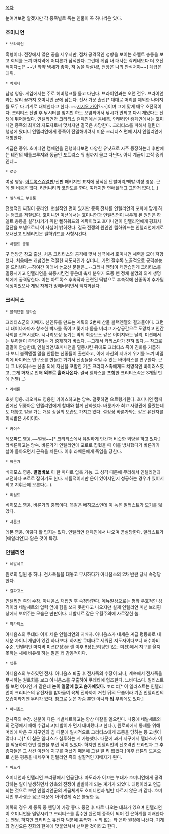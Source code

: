 [[목차]]

눈여겨보면 알겠지만 각 종족별로 죽는 인물이 꼭 하나씩은 있다.

=== 호미니언 ===

 * 브라이언
흑형이다. 전장에서 많은 공을 세우지만, 점차 공격적인 성향을 보이는 하멜트 총통을 보고 회의를 느껴 마지막에 어디론가 잠적한다. 그런데 게임 내 대사는 락케네보다 더 호전적이다;;;[* ~~난 화약 냄새가 좋아, 저 놈을 박살내!, 전장은 나의 안식처야~~]
계급은 대위.

 * 락케네
남성 영웅. 게임에서는 주로 헤비탱크를 몰고 다닌다. 브라이언과는 오랜 전우. 브라이언과는 달리 끝까지 호미니언 군에 남는다. 전사 가문 출신[* 대대로 머리를 제외한 나머지를 모두 다 기계로 대체한다고 한다. ~~[[시시오 가이]]?~~]이며 그에 맞게 매우 호전적이다. 크리티스 전멸 후 낚시터를 찾지만 하도 오염되어서 낚시가 안되고 다시 재밌다는 전쟁에 뛰어들었다. 인텔리언과 크리티스 캠페인에선 동네북. 인텔리언 캠페인에서는 호미니언 종족의 최후의 지도자로써 맞서지만 결국은 사망한다. 크리티스를 피해서 캘린더 행성에 왔더니 인텔리언에게 종족이 전멸해버려서 미운 크리티스 편에 서서 인텔리언에 대항한다.

계급은 중위. 호미니언 캠페인을 진행하다보면 다양한 유닛으로 자주 등장하는데 후반에는 테란의 배틀크루저와 동급인 포트리스 워 쉽까지 몰고 다닌다. 아니 계급이 고작 중위인데...

 * 로슈
여성 영웅. [[아트록스]]쥬얼판/신판 패키지판 표지에 장식된 단발머리/백발 여성 영웅. 근데 별 비중은 없다. 리커니티와 코만도를 한다.
여캐지만 연애플래그 그딴거 없다.(...)

 * 켈하워드 부총통
전형적인 찌질이 콩라인. 현실적인 면이 있지만 종족 전체를 인텔리언의 포화에 맞게 하는 병크를 저질렀다. 호미니언 미션에서는 호미니언과 인텔리언이 싸우게 된 원인은 하멜트 총통을 실각시키기 위한 켈하워드의 계략이었고 호미니언이 인텔리언에게 평화사절단을 보냄으로써 이 사실이 밝혀졌다. 결국 전쟁의 원인인 켈하워드는 인텔리언에게로 보내졌고 인텔리언은 켈하워드를 사형시킨다.

 * 하멜트 총통
구 연방군 장교 출신. 처음 크리티스의 공격에 맞서 남극에서 호미니언 세력을 모아 저항했다. 처음에는 개념있는 적절한 지도자인가 싶더니...가면 갈수록 노골적으로 공격본능을 드러낸다.--하여간 이래서 높으신 분들은...--그러나 엔딩이 캐안습인게 크리티스를 멸종시키고 인텔리언을 복종시킨건 좋은데 축제 분위기 도중 왠 정체 불명의 외계 생명체에게 공격당한다. 이는 아트록스 후속작과 관련된 떡밥으로 후속작에 신종족이 추가될 예정이었으나 게임 자체가 망해버리면서 백지화된다.

=== 크리티스 ===

 * 블랙엔젤 델타스
크리티스군의 지배자. 신인류를 만드는 계획의 2번째 산물 블랙엔젤의 결과물이다. 그런데 태어나자마자 창조한 박사를 죽이고 쫓기다 몸을 버리고 가상공간으로 도망치고 인간사회를 전복시켰다. 시나리오상 풍기는 악의 최종보스 같은 이미지와는 달리, 미션에서는 부하들이 투닥거리는 거 중재하기 바쁘다. --그래서 카리스마가 전혀 없다.--
참고로 결말이 안습한데, 인텔리언/호미니언을 멸종시킨 뒤에도 크리티스 족이 진화를 거듭하다 보니 블랙엔젤 말을 안듣는 신종들이 출현하고, 이에 자신의 지배에 위기를 느껴 비밀리에 바이러스 연구소를 만들고 거기서 신종들을 죽일 수 있는 바이러스를 연구한다. 근데 그 바이러스는 신종 외에 자신을 포함한 기존 크리티스족에게도 치명적인 바이러스였고, 그게 화재로 인해 '''외부로 흘러나온다.'''
결국 델타스를 포함한 크리티스족은 3개월 만에 전멸(...)

 * 라베룬
호넷 영웅. 레오파드 영웅인 카이스하고는 앙숙. 걸핏하면 으르렁거린다. 호미니언 캠페인에선 뒤쫓아온 인텔리언에게 함대와 함께 산화했다. 바룬가가 최고 사령관에 올랐는데도 대놓고 칼을 가는 개념 상실의 모습도 가지고 있다. 설정상 바룬가와는 같은 유전자를 이식받은 사이이다.

 * 카이스
레오파드 영웅.~~얼짱~~[* 크리티스에서 유일하게 인간과 비슷한 외양을 하고 있다.] 라베룬하고는 앙숙. 바룬가가 인텔리언에 포로로 잡혔을 때 이를 방치했다가 바룬가가 살아 돌아오면서 곤욕을 치른다. 이후 라베룬에게 죽임을 당한다.

 * 바룬가
베히모스 영웅. '''열혈바보''' 이 한 마디로 압축 가능. 그 성격 때문에 무리해서 인텔리언과 교전하다 포로로 잡히기도 한다. 저돌적이지만 운이 있어서인지 성공하는 경우가 있어서 최고 지휘관에 오른다(...).

 * 리컬트
베히모스 영웅. 바룬가의 충복이다. 똑같은 베히모스인데 이 놈은 일러스트가 [[모기]]를 닮았다.

 * 샤론크
데몬 영웅. 이렇다 할 입지는 없다. 인텔리언 캠페인에서 나오며 끔살당한다. 일러스트가 [에일리언]과 닮은 것이 특징.

=== 인텔리언 ===

 * 네발세르 
원로회 임원 중 하나. 전사족들을 대놓고 무시하다가 아니옴스의 2차 반란 당시 숙청당한다.

 * 갈파고스
인텔리언 족의 수장. 아니옴스 재집권 후 숙청당한다. 메뉴얼상으로는 평화 우호적인 성격이라 네발세르의 압력 앞에 힘을 쓰지 못한다고 나오지만 실제 인텔리언 미션 브리핑 상에서 보여주는 모습은 딴판이다. 네발세르 같은 우월주의에 사로잡힌 놈.

 * 마가티스
아니옴스의 쿠데타 이후 세운 인텔리언의 지배자. 아니옴스가 내세운 계급 평등화로 내세운 자이니 개념이 있긴 하나보다. 하지만 쿠데타로 세워진 지도자이다보니 허수아비 수준. 인텔리언 마지막 미션(7장)을 깬 이후 8장(브리핑만 있는 미션)에서 지구를 울지 못하는 새에 비유해 하는 말은 꽤 감동적이다.

 * 넵튠
아니옴스의 부하였던 전사. 아니옴스 퇴출 후 전사족의 수장이 되나, 계속해서 전사족을 무시하는 원로회를 보고 아니옴스를 구출하여 쿠데타에 협조한다. 노바디스다.
일러스트를 보면 여자인 거 같은데 '''눈이 얼굴에 없고 슴가에있다.''' ㅎㄷㄷ[* 이 일러스트는 인텔리언이 크리티스의 유전자를 받아들여 육체 진화까지 거친 뒤의 모습이라 기존 인텔리언의 모습이라기엔 무리가 있다. 참고로 눈은 가슴 뿐만 아니라 '''입''' 부위에도 있다.]

 * 아니옴스
전사족의 수장. 신분이 다른 네발세르하고는 항상 마찰을 일으킨다. 나중에 네발세르와의 전쟁에서 패해 수감되고(네발이가 먼저 대비했다고 한다.), 원로회에서 통제를 위해 머리에 박은 구 지구인의 칩 때문에 일시적으로 크리티스에게 조종을 당하는 등 고생이 많다.(...)[* 이 칩은 델타스가 침투하는 게 가능했다. 때문에 과거 지구에서 델타스가 이를 악용하여 한번 깽판을 부린 적이 있었다. 하지만 인텔리언의 선조격인 브라만과 그 추종자들은 그 사건 이전에 지구를 떠났기 때문에 그걸 알 리 없었다.]이후 넵튠의 도움으로 신분 평등을 내세우며 인텔리언 족의 실질적인 지배자가 된다.

 * 마도라
호미니언과 인텔리언 브리핑에서 언급된다. 마도라가 이끄는 부대가 호미니언에게 공격당하는 일이 발생하면서 양측의 전쟁이 발발하게 되는 계기가 되었다.
대령이라고 언급되는 것으로 보면 인텔리언군의 계급체계도 호미니언과 별반 다르지 않은 거 같다. 호미니언 부사령관 음모 때문에 어이없게 죽은 불쌍한 놈.


이쪽의 경우 세 종족 중 엔딩이 가장 좋다. 종전 후 따로 나오는 대화가 있으며 인텔리언이 호미니언을 멸망시키고 크리티스를 흡수한 완전체 종족이 되어 전 은하계를 지배한다는 엔딩. 하지만 크리티스 유전자 덕분에 흉폭화 -> 죄 없는 타 은하 원정에 나선다. 기계와 정신으론 진화의 한계에 맞붙았쳐서 선택한 것이라고 한다.
